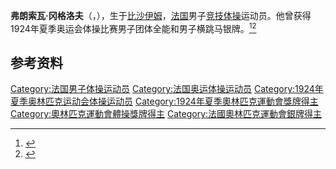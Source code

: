 {{NoteTA|G1=Sports}}
'''弗朗索瓦·冈格洛夫'''（{{lang-fr|François Gangloff}}，{{bd|1898年|7月11日|1979年|3月16日}}），生于[[比沙伊姆|比沙伊姆]]，[[法国|法国]]男子[[竞技体操|竞技体操]]运动员。他曾获得1924年夏季奥运会体操比赛男子团体全能和男子横跳马银牌。<ref>{{Cite web|title=François GANGLOFF|url=https://www.olympic.org/francois-gangloff|accessdate=2021-03-26|work=International Olympic Committee|archive-date=2017-03-27|archive-url=https://web.archive.org/web/20170327031941/https://www.olympic.org/francois-gangloff|dead-url=no}}</ref><ref>{{cite web|url=https://www.olympedia.org/athletes/29936|title=François Gangloff|work=Olympedia|accessdate=2021-03-27|archive-date=2021-06-28|archive-url=https://web.archive.org/web/20210628171904/http://www.olympedia.org/athletes/29936|dead-url=no}}</ref>

== 参考资料 ==
{{reflist}}

{{Authority control}}
{{DEFAULTSORT:Gangloff, François}}
[[Category:法国男子体操运动员|Category:法国男子体操运动员]]
[[Category:法国奥运体操运动员|Category:法国奥运体操运动员]]
[[Category:1924年夏季奥林匹克运动会体操运动员|Category:1924年夏季奥林匹克运动会体操运动员]]
[[Category:1924年夏季奧林匹克運動會獎牌得主|Category:1924年夏季奧林匹克運動會獎牌得主]]
[[Category:奧林匹克運動會體操獎牌得主|Category:奧林匹克運動會體操獎牌得主]]
[[Category:法國奧林匹克運動會銀牌得主|Category:法國奧林匹克運動會銀牌得主]]